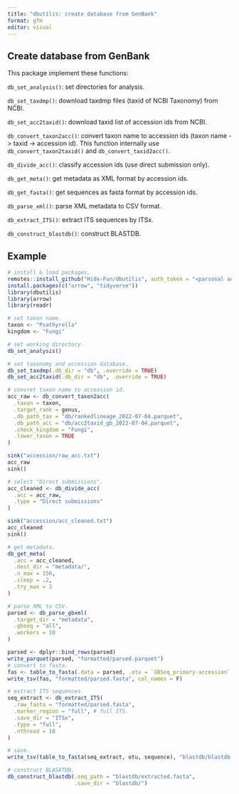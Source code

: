 ```yaml
---
title: "dbutilis: create database from GenBank"
format: gfm
editor: visual
---
```


## Create database from GenBank

This package implement these functions:

`db_set_analysis()`: set directories for analysis.

`db_set_taxdmp()`: download taxdmp files (taxid of NCBI Taxonomy) from NCBI.

`db_set_acc2taxid()`: download taxid list of accession ids from NCBI.

`db_convert_taxon2acc()`: convert taxon name to accession ids (taxon name -\> taxid -\> accession id). This function internally use `db_convert_taxon2taxid()` and `db_convert_taxid2acc()`.

`db_divide_acc()`: classify accession ids (use direct submission only).

`db_get_meta()`: get metadata as XML format by accession ids.

`db_get_fasta()`: get sequences as fasta format by accession ids.

`db_parse_xml()`: parse XML metadata to CSV format.

`db_extract_ITS()`: extract ITS sequences by ITSx.

`db_construct_blastdb()`: construct BLASTDB.

## Example

```r
# install & load packages,
remotes::install_github("Hide-Fun/dbutilis", auth_token = "<parsonal access token>")
install.packages(c("arrow", "tidyverse"))
library(dbutilis)
library(arrow)
library(readr)

# set taxon name.
taxon <- "Psathyrella"
kingdom <- "Fungi"

# set working directory.
db_set_analysis()

# set taxonomy and accession database.
db_set_taxdmp(.db_dir = "db", .override = TRUE)
db_set_acc2taxid(.db_dir = "db", .override = TRUE)

# convret taxon name to accession id.
acc_raw <- db_convert_taxon2acc(
  .taxon = taxon,
  .target_rank = genus,
  .db_path_tax = "db/rankedlineage_2022-07-04.parquet",
  .db_path_acc = "db/acc2taxid_gb_2022-07-04.parquet",
  .check_kingdom = "Fungi",
  .lower_taxon = TRUE
)

sink("accession/raw_acc.txt")
acc_raw
sink()

# select "Direct submissions".
acc_cleaned <- db_divide_acc(
  .acc = acc_raw,
  .type = "Direct submissions"
)

sink("accession/acc_cleaned.txt")
acc_cleaned
sink()

# get metadata.
db_get_meta(
  .acc = acc_cleaned,
  .dest_dir = "metadata/",
  .n_max = 150,
  .sleep = .2,
  .try_max = 3
)

# parse XML to CSV.
parsed <- db_parse_gbxml(
  .target_dir = "metadata",
  .gbseq = "all",
  .workers = 10
)

parsed <- dplyr::bind_rows(parsed)
write_parquet(parsed, "formatted/parsed.parquet")
# convert to fasta.
fas <- table_to_fasta(.data = parsed, .otu = `GBSeq_primary-accession`, .seq = GBSeq_sequence)
write_tsv(fas, "formatted/parsed.fasta", col_names = F)

# extract ITS sequences.
seq_extract <- db_extract_ITS(
  .raw_fasta = "formatted/parsed.fasta",
  .marker_region = "full", # full ITS.
  .save_dir = "ITSx",
  .type = "full",
  .nthread = 10
)

# save.
write_tsv(table_to_fasta(seq_extract, otu, sequence), "blastdb/blastdb.fasta", col_names = F)

# construct BLASATDB.
db_construct_blastdb(.seq_path = "blastdb/extracted.fasta",
                     .save_dir = "blastdb/")

```
